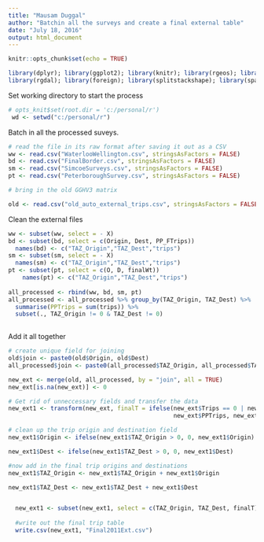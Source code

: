 ```yaml
---
title: "Mausam Duggal"
author: "Batchin all the surveys and create a final external table"
date: "July 18, 2016"
output: html_document
---
```


```r
knitr::opts_chunk$set(echo = TRUE)
```

```r
library(dplyr); library(ggplot2); library(knitr); library(rgeos); library(ggmap); 
library(rgdal); library(foreign); library(splitstackshape); library(spatialEco); library(data.table)
```

Set working directory to start the process
```r
# opts_knit$set(root.dir = 'c:/personal/r')
 wd <- setwd("c:/personal/r")
```

Batch in all the processed suveys.  

```r

# read the file in its raw format after saving it out as a CSV
ww <- read.csv("WaterlooWellington.csv", stringsAsFactors = FALSE) 
bd <- read.csv("FinalBorder.csv", stringsAsFactors = FALSE)
sm <- read.csv("SimcoeSurveys.csv", stringsAsFactors = FALSE)
pt <- read.csv("PeterboroughSurvey.csv", stringsAsFactors = FALSE)

# bring in the old GGHV3 matrix

old <- read.csv("old_auto_external_trips.csv", stringsAsFactors = FALSE)

```

Clean the external files

```r

ww <- subset(ww, select = - X)
bd <- subset(bd, select = c(Origin, Dest, PP_FTrips)) 
  names(bd) <- c("TAZ_Origin","TAZ_Dest","trips")
sm <- subset(sm, select = - X)
  names(sm) <- c("TAZ_Origin","TAZ_Dest","trips")
pt <- subset(pt, select = c(O, D, finalWt))
    names(pt) <- c("TAZ_Origin","TAZ_Dest","trips")
    
all_processed <- rbind(ww, bd, sm, pt)
all_processed <- all_processed %>% group_by(TAZ_Origin, TAZ_Dest) %>% 
  summarise(PPTrips = sum(trips)) %>% 
  subset(., TAZ_Origin != 0 & TAZ_Dest != 0)
    
```

Add it all together

```r

# create unique field for joining
old$join <- paste0(old$Origin, old$Dest)
all_processed$join <- paste0(all_processed$TAZ_Origin, all_processed$TAZ_Dest)

new_ext <- merge(old, all_processed, by = "join", all = TRUE) 
new_ext[is.na(new_ext)] <- 0

# Get rid of unneccessary fields and transfer the data
new_ext1 <- transform(new_ext, finalT = ifelse(new_ext$Trips == 0 | new_ext$Trips < new_ext$PPTrips, 
                                               new_ext$PPTrips, new_ext$Trips))

# clean up the trip origin and destination field
new_ext1$Origin <- ifelse(new_ext1$TAZ_Origin > 0, 0, new_ext1$Origin)

new_ext1$Dest <- ifelse(new_ext1$TAZ_Dest > 0, 0, new_ext1$Dest)

#now add in the final trip origins and destinations
new_ext1$TAZ_Origin <- new_ext1$TAZ_Origin + new_ext1$Origin

new_ext1$TAZ_Dest <- new_ext1$TAZ_Dest + new_ext1$Dest


  new_ext1 <- subset(new_ext1, select = c(TAZ_Origin, TAZ_Dest, finalT))
  
  #write out the final trip table
  write.csv(new_ext1, "Final2011Ext.csv")
  
```



